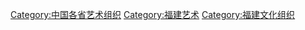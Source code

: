 [[Category:中国各省艺术组织|Category:中国各省艺术组织]]
[[Category:福建艺术|Category:福建艺术]]
[[Category:福建文化组织|Category:福建文化组织]]